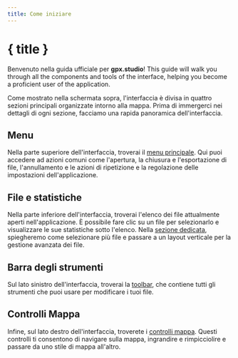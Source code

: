 ```yaml
---
title: Come iniziare
---
```


<script lang="ts">
</script>

# { title }

Benvenuto nella guida ufficiale per **gpx.studio**!
This guide will walk you through all the components and tools of the interface, helping you become a proficient user of the application.

<DocsImage src="getting-started/interface" alt="The gpx.studio interface." />

Come mostrato nella schermata sopra, l'interfaccia è divisa in quattro sezioni principali organizzate intorno alla mappa. 
Prima di immergerci nei dettagli di ogni sezione, facciamo una rapida panoramica dell'interfaccia.

## Menu

Nella parte superiore dell'interfaccia, troverai il [menu principale](./menu).
Qui puoi accedere ad azioni comuni come l'apertura, la chiusura e l'esportazione di file, l'annullamento e le azioni di ripetizione e la regolazione delle impostazioni dell'applicazione.

## File e statistiche

Nella parte inferiore dell'interfaccia, troverai l'elenco dei file attualmente aperti nell'applicazione.
È possibile fare clic su un file per selezionarlo e visualizzare le sue statistiche sotto l'elenco.
Nella [sezione dedicata](./files-and-stats), spiegheremo come selezionare più file e passare a un layout verticale per la gestione avanzata dei file.

## Barra degli strumenti

Sul lato sinistro dell'interfaccia, troverai la [toolbar](./toolbar), che contiene tutti gli strumenti che puoi usare per modificare i tuoi file.

## Controlli Mappa

Infine, sul lato destro dell'interfaccia, troverete i [controlli mappa](./map-controls).
Questi controlli ti consentono di navigare sulla mappa, ingrandire e rimpicciolire e passare da uno stile di mappa all'altro.
